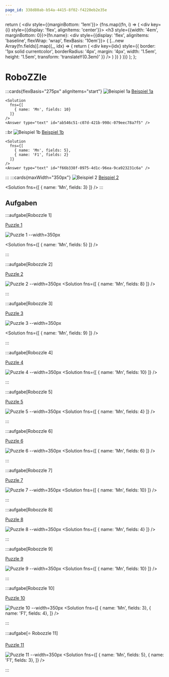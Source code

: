 ```yaml
---
page_id: 338d80ab-b54a-4415-8f02-f4220eb2e35e
---
```


  return (
    <div style={{marginBottom: '1em'}}>
      {fns.map((fn, i) => (
        <div key={i} style={{display: 'flex', alignItems: 'center'}}>
          <h3 style={{width: '4em', marginBottom: 0}}>{fn.name}:</h3>
          <div style={{display: 'flex', alignItems: 'baseline', flexWrap: 'wrap', flexBasis: '10em'}}>
            {
              [...new Array(fn.fields)].map((_, idx) => {
                return (
                  <div 
                    key={idx} 
                    style={{
                      border: '1px solid currentcolor', 
                      borderRadius: '4px', 
                      margin: '4px', 
                      width: '1.5em', 
                      height: '1.5em',
                      transform: 'translateY(0.3em)'
                    }} 
                  />
                )
              })
            }
          </div>
        </div>
      ))}
    </div>
  );
};

# RoboZZle

:::cards{flexBasis="275px" alignItems="start"}
    ![Beispiel 1a](images/01-example1.png)
    [Beispiel 1a](https://alexanderson1993.github.io/robozzle-react/?level=-1)

    <Solution 
      fns={[
        { name: 'Mn', fields: 10}
      ]}
    />
    <Answer type="text" id="ab546c51-c07d-421b-998c-079eec78a7f5" />
  ::br
    ![Beispiel 1b](images/01-example1.png)
    [Beispiel 1b](https://alexanderson1993.github.io/robozzle-react/?level=-2)

    <Solution 
      fns={[
        { name: 'Mn', fields: 5},
        { name: 'F1', fields: 2}
      ]}
    />
    <Answer type="text" id="f66b338f-0975-4d1c-96ea-9ca923231c6a" />
:::
:::cards{maxWidth="350px"}
  ![Beispiel 2](images/02-example2.png)
  [Beispiel 2](https://alexanderson1993.github.io/robozzle-react/?level=-4)

  <Solution 
    fns={[
      { name: 'Mn', fields: 3}
    ]}
  />
  <Answer type="text" id="c69b9a3b-0a8a-4567-8f02-5169552b70e0" />
:::

## Aufgaben

:::aufgabe[Robozzle 1]
  <Answer type="state" id="dad7144a-37dc-43b6-8a63-aeb6701186a8" />

  [Puzzle 1](https://alexanderson1993.github.io/robozzle-react/?level=14288)

  ![Puzzle 1 --width=350px](./images/robozzle-14288.png)

  <Solution 
    fns={[
      { name: 'Mn', fields: 5}
    ]}
  />


  <Answer type="text" id="9ccf235b-728f-4fd9-b174-b0f83f1e0317" />
:::

:::aufgabe[Robozzle 2]
  <Answer type="state" id="817d4d82-a301-41cd-8f80-2ad7aba43308" />

  [Puzzle 2](https://alexanderson1993.github.io/robozzle-react/?level=14737)

  ![Puzzle 2 --width=350px](./images/robozzle-14737.png)
  <Solution 
    fns={[
      { name: 'Mn', fields: 8}
    ]}
  />


  <Answer type="text" id="92976a7e-d27c-403c-8cbe-4eedcfa3261c" />
:::

:::aufgabe[Robozzle 3]
  <Answer type="state" id="cd97fd59-1a05-49f8-9257-6eb44b1cc518" />

  [Puzzle 3](https://alexanderson1993.github.io/robozzle-react/?level=14261)

  ![Puzzle 3 --width=350px](./images/robozzle-14261.png)
  
  <Solution 
    fns={[
      { name: 'Mn', fields: 9}
    ]}
  />


  <Answer type="text" id="b5058938-6e21-4770-9cfe-89aa580e9613" />
:::


:::aufgabe[Robozzle 4]
  <Answer type="state" id="300594c6-c18b-43ef-a902-41e299911f62" />

  [Puzzle 4](https://alexanderson1993.github.io/robozzle-react/?level=-3)

  ![Puzzle 4 --width=350px](./images/robozzle-3.png)
  <Solution 
    fns={[
      { name: 'Mn', fields: 10}
    ]}
  />

  <Answer type="text" id="303bd090-3c63-4324-8be6-7ee82753fd72" />
:::

:::aufgabe[Robozzle 5]
  <Answer type="state" id="35bafe95-42d6-4ae6-ba7c-9917ab89cf81" />

  [Puzzle 5](https://alexanderson1993.github.io/robozzle-react/?level=105)

  ![Puzzle 5 --width=350px](./images/robozzle-105.png)
  <Solution 
    fns={[
      { name: 'Mn', fields: 4}
    ]}
  />


  <Answer type="text" id="e29d2c96-9ac2-4b81-aa8e-064e0ce0e744" />
:::

:::aufgabe[Robozzle 6]
  <Answer type="state" id="972be364-ac66-4185-a9ff-80e96b32c421" />

  [Puzzle 6](https://alexanderson1993.github.io/robozzle-react/?level=140)

  ![Puzzle 6 --width=350px](./images/robozzle-140.png)
  <Solution 
    fns={[
      { name: 'Mn', fields: 6}
    ]}
  />


  <Answer type="text" id="42e31674-68ff-4f7e-ae71-4067f6c46bf3" />
:::

:::aufgabe[Robozzle 7]
  <Answer type="state" id="6b8528fe-06ee-447a-af40-d78d8bd978af" />

  [Puzzle 7](https://alexanderson1993.github.io/robozzle-react/?level=27)

  ![Puzzle 7 --width=350px](./images/robozzle-27.png)
  <Solution 
    fns={[
      { name: 'Mn', fields: 10}
    ]}
  />


  <Answer type="text" id="1710b7c5-ab54-4547-bfdb-48c15f0ffa12" />
:::

:::aufgabe[Robozzle 8]
  <Answer type="state" id="dd083a7e-ed85-42aa-b33a-17f7fbcffcf1" />

  [Puzzle 8](https://alexanderson1993.github.io/robozzle-react/?level=15093)

  ![Puzzle 8 --width=350px](./images/robozzle-15093.png)
  <Solution 
    fns={[
      { name: 'Mn', fields: 4}
    ]}
  />


  <Answer type="text" id="cbbe6c43-65dc-41a4-82b7-5c1aad456217" />
:::

:::aufgabe[Robozzle 9]
  <Answer type="state" id="24577e8c-1a50-4f6c-9cde-3698e122af1a" />

  [Puzzle 9](https://alexanderson1993.github.io/robozzle-react/?level=12986)

  ![Puzzle 9 --width=350px](./images/robozzle-12986.png)
  <Solution 
    fns={[
      { name: 'Mn', fields: 10}
    ]}
  />


  <Answer type="text" id="4aceb7b6-07e2-428a-8c6f-10acf1931795" />
:::

:::aufgabe[Robozzle 10]
  <Answer type="state" id="bad183fc-86cf-4305-bf7d-47bae6ef5d77" />

  [Puzzle 10](https://alexanderson1993.github.io/robozzle-react/?level=16166)

  ![Puzzle 10 --width=350px](./images/robozzle-16166.png)
  <Solution 
    fns={[
      { name: 'Mn', fields: 3},
      { name: 'F1', fields: 4},
    ]}
  />

  
  <Answer type="text" id="3ced16c8-52d6-4ff1-9b6a-5d8bdc84dda8" />
:::

:::aufgabe[⭐ Robozzle 11]
  <Answer type="state" id="e1c17885-8577-4d62-8dfc-4b380458424d" />

  [Puzzle 11](https://alexanderson1993.github.io/robozzle-react/?level=87)

  ![Puzzle 11 --width=350px](./images/robozzle-87.png)
  <Solution 
    fns={[
      { name: 'Mn', fields: 5},
      { name: 'F1', fields: 3},
    ]}
  />


  <Answer type="text" id="3c4b4356-e842-4035-a384-3f13aac95eac" />
:::
